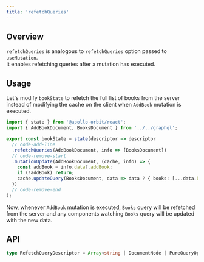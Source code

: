 ```yaml
---
title: 'refetchQueries'
---
```



## Overview
`refetchQueries` is analogous to <Link to="https://www.apollographql.com/docs/react/data/mutations#options">`refetchQueries`</Link> option passed to `useMutation`.  
It enables <Link to="https://www.apollographql.com/docs/react/data/mutations/#refetching-queries">refetching queries</Link> after a mutation has executed.

## Usage
Let's modify `bookState` to refetch the full list of books from the server instead of modifying the cache on the client when `AddBook` mutation is executed.

```typescript title="library/states/book.state.ts"
import { state } from '@apollo-orbit/react';
import { AddBookDocument, BooksDocument } from '../../graphql';

export const bookState = state(descriptor => descriptor
  // code-add-line
  .refetchQueries(AddBookDocument, info => [BooksDocument])
  // code-remove-start
  .mutationUpdate(AddBookDocument, (cache, info) => {
    const addBook = info.data?.addBook;
    if (!addBook) return;
    cache.updateQuery(BooksDocument, data => data ? { books: [...data.books, addBook] } : data);
  })
  // code-remove-end
);

```

Now, whenever `AddBook` mutation is executed, `Books` query will be refetched from the server and any components watching `Books` query will be updated with the new data.

## API
```typescript
type RefetchQueryDescriptor = Array<string | DocumentNode | PureQueryOptions | QueryOptions> | 'all' | 'active';
```
